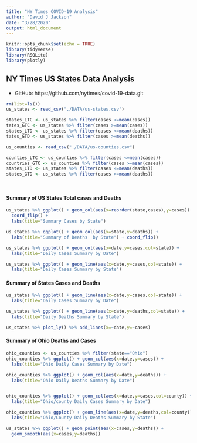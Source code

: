 ```yaml
---
title: "NY Times COVID-19 Analysis"
author: "David J Jackson"
date: "3/28/2020"
output: html_document
---
```


```r
knitr::opts_chunk$set(echo = TRUE)
library(tidyverse)
library(RSQLite)
library(plotly)
```

## NY Times US States Data Analysis
* GitHub: https://github.com/nytimes/covid-19-data.git

```r
rm(list=ls())
us_states <- read_csv("./DATA/us-states.csv")

states_LTC <- us_states %>% filter(cases <=mean(cases))
tates_GTC <- us_states %>% filter(cases >=mean(cases))
states_LTD <- us_states %>% filter(cases <=mean(deaths))
tates_GTD <- us_states %>% filter(cases >=mean(deaths))

us_counties <- read_csv("./DATA/us-counties.csv")

counties_LTC <- us_counties %>% filter(cases <=mean(cases))
countries_GTC <- us_counties %>% filter(cases >=mean(cases))
states_LTD <- us_states %>% filter(cases <=mean(deaths))
states_GTD <- us_states %>% filter(cases >=mean(deaths))




```

#### Summary of US States Total cases and Deaths


```r
us_states %>% ggplot() + geom_col(aes(x=reorder(state,cases),y=cases)) +
  coord_flip() +
  labs(title="Summary Cases by State")

us_states %>% ggplot() + geom_col(aes(x=state,y=deaths)) +
  labs(title="Summary of Deaths  by State") + coord_flip() 
```

```r
us_states %>% ggplot() + geom_col(aes(x=date,y=cases,col=state)) +
  labs(title="Daily Cases Summary by Date")

us_states %>% ggplot() + geom_line(aes(x=date,y=cases,col=state)) +
  labs(title="Daily Cases Summary by State")
```

#### Summary of States  Cases and Deaths

```r
us_states %>% ggplot() + geom_line(aes(x=date,y=cases,col=state)) +
  labs(title="Daily Cases Summary by Date")

us_states %>% ggplot() + geom_line(aes(x=date,y=deaths,col=state)) +
  labs(title="Daily Deaths Summary by State")
```
```r
us_states %>% plot_ly() %>% add_lines(x=~date,y=~cases)
```

#### Summary of Ohio Deaths and Cases

```r

ohio_counties <- us_counties %>% filter(state=="Ohio")
ohio_counties %>% ggplot() + geom_col(aes(x=date,y=cases)) +
  labs(title="Ohio Daily Cases Summary by Date")

ohio_counties %>% ggplot() + geom_col(aes(x=date,y=deaths)) +
  labs(title="Ohio Daily Deaths Summary by Date")


ohio_counties %>% ggplot() + geom_col(aes(x=date,y=cases,col=county)) +
  labs(title="Ohio/county Daily Cases Summary by Date")

ohio_counties %>% ggplot() + geom_line(aes(x=date,y=deaths,col=county)) +
  labs(title="Ohio/County Daily Deaths Summary by State")
```
```r
us_states %>% ggplot() + geom_point(aes(x=cases,y=deaths)) +
  geom_smooth(aes(x=cases,y=deaths))
```

